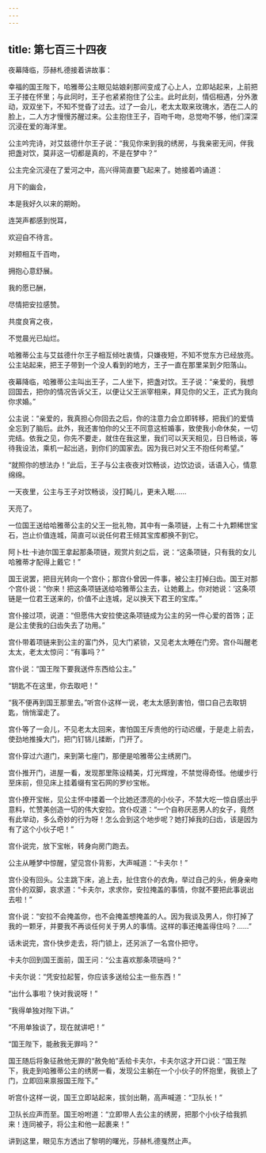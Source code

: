 ```yaml
---
---
---
```

title: 第七百三十四夜
---






夜幕降临，莎赫札德接着讲故事：





幸福的国王陛下，哈雅蒂公主眼见姑娘刹那间变成了心上人，立即站起来，上前把王子搂在怀里；与此同时，王子也紧紧抱住了公主。此时此刻，情侣相遇，分外激动，双双坐下，不知不觉昏了过去。过了一会儿，老太太取来玫瑰水，洒在二人的脸上，二人方才慢慢苏醒过来。公主抱住王子，百吻千吻，总觉吻不够，他们深深沉浸在爱的海洋里。

公主吟完诗，对艾兹德什尔王子说：“我见你来到我的绣房，与我亲密无间，伴我把盏对饮，莫非这一切都是真的，不是在梦中？”

公主完全沉浸在了爱河之中，高兴得简直要飞起来了。她接着吟诵道：


月下的幽会，

本是我好久以来的期盼。

连哭声都感到悦耳，

欢迎自不待言。

对颊相互千百吻，

拥抱心意舒展。

我的愿已酬，

尽情把安拉感赞。

共度良宵之夜，

不觉晨光已灿烂。



哈雅蒂公主与艾兹德什尔王子相互倾吐衷情，只嫌夜短，不知不觉东方已经放亮。公主站起来，把王子带到一个没人看到的地方，王子一直在那里呆到夕阳落山。

夜幕降临，哈雅蒂公主叫出王子，二人坐下，把盏对饮。王子说：“亲爱的，我想回国去，把你的情况告诉父王，以便让父王派宰相来，拜见你的父王，正式为我向你求婚。”

公主说：“亲爱的，我真担心你回去之后，你的注意力会立即转移，把我们的爱情全忘到了脑后。此外，我还害怕你的父王不同意这桩婚事，致使我小命休矣，一切完结。依我之见，你先不要走，就住在我这里，我们可以天天相见，日日畅谈，等待我设法，乘机一起出逃，到你们的国家去。因为我已对父王不抱任何希望。”

“就照你的想法办！”此后，王子与公主夜夜对饮畅谈，边饮边谈，话语入心，情意绵绵。

一天夜里，公主与王子对饮畅谈，没打盹儿，更未入眠……

天亮了。

一位国王送给哈雅蒂公主的父王一批礼物，其中有一条项链，上有二十九颗稀世宝石，岂止价值连城，简直可以说任何君王倾其宝库都换不到它。

阿卜杜·卡迪尔国王拿起那条项链，观赏片刻之后，说：“这条项链，只有我的女儿哈雅蒂才配得上戴它！”

国王说罢，把目光转向一个宫仆；那宫仆曾因一件事，被公主打掉臼齿。国王对那个宫仆说：“你来！把这条项链送给哈雅蒂公主去，让她戴上。你对她说：‘这条项链是一位君王送来的，价值不止连城，足以换天下君王的宝库。”

宫仆接过项，说道：“但愿伟大安拉使这条项链成为公主的另一件心爱的首饰；正是公主使我的臼齿失去了功用。”

宫仆带着项链来到公主的富门外，见大门紧锁，又见老太太睡在门旁。宫仆叫醒老太太，老太太惊问：“有事吗？”

宫仆说：“国王陛下要我送件东西给公主。”

“钥匙不在这里，你去取吧！”

“我不便再到国王那里去。”听宫仆这样一说，老太太感到害怕，借口自己去取钥匙，悄悄溜走了。

宫仆等了一会儿，不见老太太回来，害怕国王斥责他的行动迟缓，于是走上前去，使劲地推搡大门，把门钉铞儿揉断，门开了。

宫仆穿过六道门，来到第七座门，那便是哈雅蒂公主绣房门。

宫仆推开门，进屋一看，发现那里陈设精美，灯光辉煌，不禁觉得奇怪。他缓步行至床前，但见床上挂着缀有宝石网的罗纱宝帐。

宫仆撩开宝帐，见公主怀中搂着一个比她还漂亮的小伙子，不禁大吃一惊自感出乎意料，忙赞美创造一切的伟大安拉。宫仆叹道：“一个自称厌恶男人的女子，竟然有此举动，多么奇妙的行为呀！怎么会到这个地步呢？她打掉我的臼齿，该是因为有了这个小伙子吧！”

宫仆说完，放下宝帐，转身向房门跑去。

公主从睡梦中惊醒，望见宫仆背影，大声喊道：“卡夫尔！”

宫仆没有回头。公主跳下床，追上去，扯住宫仆的衣角，举过自己的头，俯身亲吻宫仆的双脚，哀求道：“卡夫尔，求求你，安拉掩盖的事情，你就不要把此事说出去啦！”

宫仆说：“安拉不会掩盖你，也不会掩盖想掩盖的人。因为我谈及男人，你打掉了我的一颗牙，并要我不再谈任何关于男人的事情。这样的事还掩盖得住吗？……”

话未说完，宫仆快步走去，将门锁上，还另派了一名宫仆把守。

卡夫尔回到国王面前，国王问：“公主喜欢那条项链吗？”

卡夫尔说：“凭安拉起誓，你应该多送给公主一些东西！”

“出什么事啦？快对我说呀！”

“我得单独对陛下讲。”

“不用单独谈了，现在就讲吧！”

“国王陛下，能赦我无罪吗？”

国王随后将象征赦他无罪的“赦免帕”丢给卡夫尔，卡夫尔这才开口说：“国王陛下，我走到哈雅蒂公主的绣房一看，发现公主躺在一个小伙子的怀抱里，我锁上了门，立即回来禀报国王陛下。”

听宫仆这样一说，国王立即站起来，拔剑出鞘，高声喊道：“卫队长！”

卫队长应声而至。国王吩咐道：“立即带人去公主的绣房，把那个小伙子给我抓来！连同被子，将公主和他一起裹来！”





讲到这里，眼见东方透出了黎明的曙光，莎赫札德戛然止声。